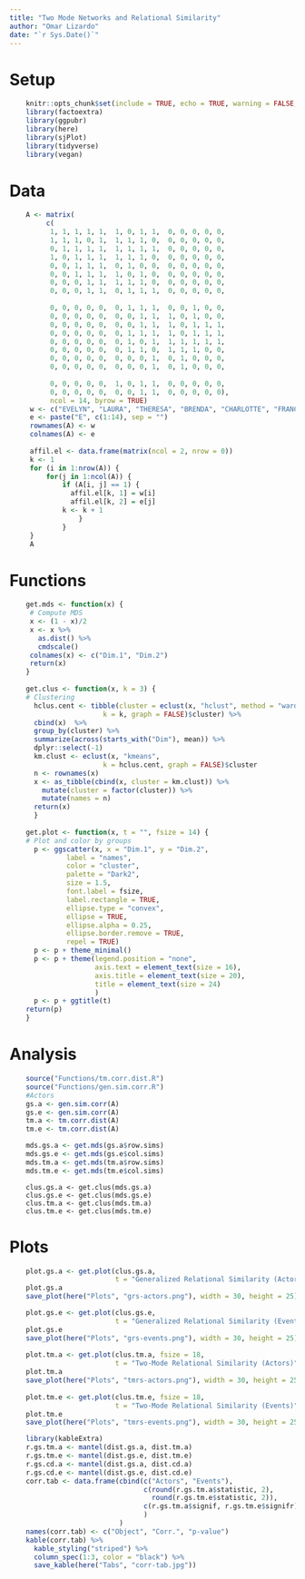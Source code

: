 ```yaml
---
title: "Two Mode Networks and Relational Similarity"
author: "Omar Lizardo"
date: "`r Sys.Date()`"
---
```


# Setup
```r
    knitr::opts_chunk$set(include = TRUE, echo = TRUE, warning = FALSE, message = FALSE)
    library(factoextra)
    library(ggpubr)
    library(here)
    library(sjPlot)
    library(tidyverse)
    library(vegan)
```

# Data
```r
    A <- matrix(
         c(
          1, 1, 1, 1, 1,  1, 0, 1, 1,  0, 0, 0, 0, 0, 
          1, 1, 1, 0, 1,  1, 1, 1, 0,  0, 0, 0, 0, 0, 
          0, 1, 1, 1, 1,  1, 1, 1, 1,  0, 0, 0, 0, 0, 
          1, 0, 1, 1, 1,  1, 1, 1, 0,  0, 0, 0, 0, 0, 
          0, 0, 1, 1, 1,  0, 1, 0, 0,  0, 0, 0, 0, 0, 
          0, 0, 1, 1, 1,  1, 0, 1, 0,  0, 0, 0, 0, 0, 
          0, 0, 0, 1, 1,  1, 1, 1, 0,  0, 0, 0, 0, 0, 
          0, 0, 0, 1, 1,  0, 1, 1, 1,  0, 0, 0, 0, 0, 
          
          0, 0, 0, 0, 0,  0, 1, 1, 1,  0, 0, 1, 0, 0, 
          0, 0, 0, 0, 0,  0, 0, 1, 1,  1, 0, 1, 0, 0, 
          0, 0, 0, 0, 0,  0, 0, 1, 1,  1, 0, 1, 1, 1,
          0, 0, 0, 0, 0,  0, 1, 1, 1,  1, 0, 1, 1, 1,
          0, 0, 0, 0, 0,  0, 1, 0, 1,  1, 1, 1, 1, 1,
          0, 0, 0, 0, 0,  0, 1, 1, 0,  1, 1, 1, 0, 0,
          0, 0, 0, 0, 0,  0, 0, 0, 1,  0, 1, 0, 0, 0,
          0, 0, 0, 0, 0,  0, 0, 0, 1,  0, 1, 0, 0, 0, 
          
          0, 0, 0, 0, 0,  1, 0, 1, 1,  0, 0, 0, 0, 0,
          0, 0, 0, 0, 0,  0, 0, 1, 1,  0, 0, 0, 0, 0),
          ncol = 14, byrow = TRUE)
     w <- c("EVELYN", "LAURA", "THERESA", "BRENDA", "CHARLOTTE", "FRANCES", "ELEANOR", "RUTH", "VERNE", "MYRA", "KATHERINE", "SYLVIA", "NORA", "HELEN", "OLIVIA", "FLORA", "PEARL", "DOROTHY")
     e <- paste("E", c(1:14), sep = "")
     rownames(A) <- w
     colnames(A) <- e
     
     affil.el <- data.frame(matrix(ncol = 2, nrow = 0))
     k <- 1
     for (i in 1:nrow(A)) {
         for(j in 1:ncol(A)) {
             if (A[i, j] == 1) {
               affil.el[k, 1] = w[i]
               affil.el[k, 2] = e[j]
             k <- k + 1
                 }
             }
     }
     A
```

# Functions

```r
    get.mds <- function(x) {
     # Compute MDS
     x <- (1 - x)/2
     x <- x %>%
       as.dist() %>% 
       cmdscale() 
     colnames(x) <- c("Dim.1", "Dim.2")
     return(x)
    }
    
    get.clus <- function(x, k = 3) {
    # Clustering
      hclus.cent <- tibble(cluster = eclust(x, "hclust", method = "ward.D2",
                       k = k, graph = FALSE)$cluster) %>% 
      cbind(x)  %>% 
      group_by(cluster) %>% 
      summarize(across(starts_with("Dim"), mean)) %>% 
      dplyr::select(-1)
      km.clust <- eclust(x, "kmeans", 
                       k = hclus.cent, graph = FALSE)$cluster 
      n <- rownames(x)
      x <- as_tibble(cbind(x, cluster = km.clust)) %>% 
        mutate(cluster = factor(cluster)) %>% 
        mutate(names = n)
      return(x)    
      }
    
    get.plot <- function(x, t = "", fsize = 14) {
    # Plot and color by groups
      p <- ggscatter(x, x = "Dim.1", y = "Dim.2", 
              label = "names",
              color = "cluster",
              palette = "Dark2",
              size = 1.5,
              font.label = fsize,
              label.rectangle = TRUE,
              ellipse.type = "convex",
              ellipse = TRUE,
              ellipse.alpha = 0.25,
              ellipse.border.remove = TRUE,
              repel = TRUE)
      p <- p + theme_minimal()
      p <- p + theme(legend.position = "none", 
                     axis.text = element_text(size = 16),
                     axis.title = element_text(size = 20),
                     title = element_text(size = 24)
                     )
      p <- p + ggtitle(t)
    return(p)
    }
```

# Analysis
```r
    source("Functions/tm.corr.dist.R")
    source("Functions/gen.sim.corr.R")
    #Actors
    gs.a <- gen.sim.corr(A)
    gs.e <- gen.sim.corr(A)
    tm.a <- tm.corr.dist(A)
    tm.e <- tm.corr.dist(A)
```

```r
    mds.gs.a <- get.mds(gs.a$row.sims)
    mds.gs.e <- get.mds(gs.e$col.sims)
    mds.tm.a <- get.mds(tm.a$row.sims)
    mds.tm.e <- get.mds(tm.e$col.sims)
```

```Performing
    clus.gs.a <- get.clus(mds.gs.a)
    clus.gs.e <- get.clus(mds.gs.e)
    clus.tm.a <- get.clus(mds.tm.a)
    clus.tm.e <- get.clus(mds.tm.e)
```
   
# Plots
```r
    plot.gs.a <- get.plot(clus.gs.a, 
                          t = "Generalized Relational Similarity (Actors)")
    plot.gs.a
    save_plot(here("Plots", "grs-actors.png"), width = 30, height = 25)

    plot.gs.e <- get.plot(clus.gs.e, 
                          t = "Generalized Relational Similarity (Events)")
    plot.gs.e
    save_plot(here("Plots", "grs-events.png"), width = 30, height = 25)
    
    plot.tm.a <- get.plot(clus.tm.a, fsize = 18,
                          t = "Two-Mode Relational Similarity (Actors)")
    plot.tm.a
    save_plot(here("Plots", "tmrs-actors.png"), width = 30, height = 25)
    
    plot.tm.e <- get.plot(clus.tm.e, fsize = 18,
                          t = "Two-Mode Relational Similarity (Events)")
    plot.tm.e
    save_plot(here("Plots", "tmrs-events.png"), width = 30, height = 25)
```

```r
    library(kableExtra)
    r.gs.tm.a <- mantel(dist.gs.a, dist.tm.a)
    r.gs.tm.e <- mantel(dist.gs.e, dist.tm.e)
    r.gs.cd.a <- mantel(dist.gs.a, dist.cd.a)
    r.gs.cd.e <- mantel(dist.gs.e, dist.cd.e)
    corr.tab <- data.frame(cbind(c("Actors", "Events"),
                                 c(round(r.gs.tm.a$statistic, 2), 
                                   round(r.gs.tm.e$statistic, 2)),
                                 c(r.gs.tm.a$signif, r.gs.tm.e$signifr)
                                 )
                           )
    names(corr.tab) <- c("Object", "Corr.", "p-value")
    kable(corr.tab) %>% 
      kable_styling("striped") %>%
      column_spec(1:3, color = "black") %>% 
      save_kable(here("Tabs", "corr-tab.jpg"))
```







































